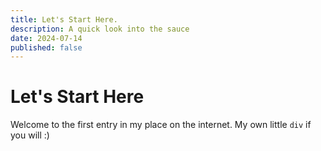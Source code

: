 ```yaml
---
title: Let's Start Here.
description: A quick look into the sauce
date: 2024-07-14
published: false
---
```


# Let's Start Here

Welcome to the first entry in my place on the internet. My own little `div` if you will :)
